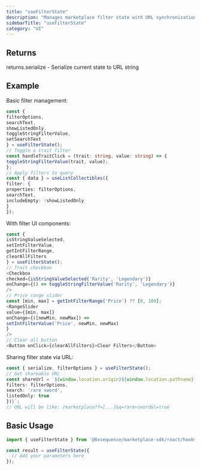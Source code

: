 ```yaml
---
title: "useFilterState"
description: "Manages marketplace filter state with URL synchronization This hook provides a comprehensive filtering system for marketplace views, including property filters, search text, and listed-only toggles. All state is automatically synchronized with URL query parameters for shareable links."
sidebarTitle: "useFilterState"
category: "UI"
---
```


## Returns

returns.serialize - Serialize current state to URL string

## Example

Basic filter management:
```typescript
const {
filterOptions,
searchText,
showListedOnly,
toggleStringFilterValue,
setSearchText
} = useFilterState();
// Toggle a trait filter
const handleTraitClick = (trait: string, value: string) => {
toggleStringFilterValue(trait, value);
};
// Apply filters to query
const { data } = useListCollectibles({
filter: {
properties: filterOptions,
searchText,
includeEmpty: !showListedOnly
}
});
```

With filter UI components:
```typescript
const {
isStringValueSelected,
setIntFilterValue,
getIntFilterRange,
clearAllFilters
} = useFilterState();
// Trait checkbox
<Checkbox
checked={isStringValueSelected('Rarity', 'Legendary')}
onChange={() => toggleStringFilterValue('Rarity', 'Legendary')}
/>
// Price range slider
const [min, max] = getIntFilterRange('Price') ?? [0, 100];
<RangeSlider
value={[min, max]}
onChange={([newMin, newMax]) =>
setIntFilterValue('Price', newMin, newMax)
}
/>
// Clear all button
<Button onClick={clearAllFilters}>Clear Filters</Button>
```

Sharing filter state via URL:
```typescript
const { serialize, filterOptions } = useFilterState();
// Get shareable URL
const shareUrl = `${window.location.origin}${window.location.pathname}?${serialize({
filters: filterOptions,
search: 'rare sword',
listedOnly: true
})}`;
// URL will be like: /marketplace?f=[...]&q=rare+sword&l=true
```

## Basic Usage

```typescript
import { useFilterState } from '@0xsequence/marketplace-sdk/react/hooks';

const result = useFilterState({
  // Add your parameters here
});
```

